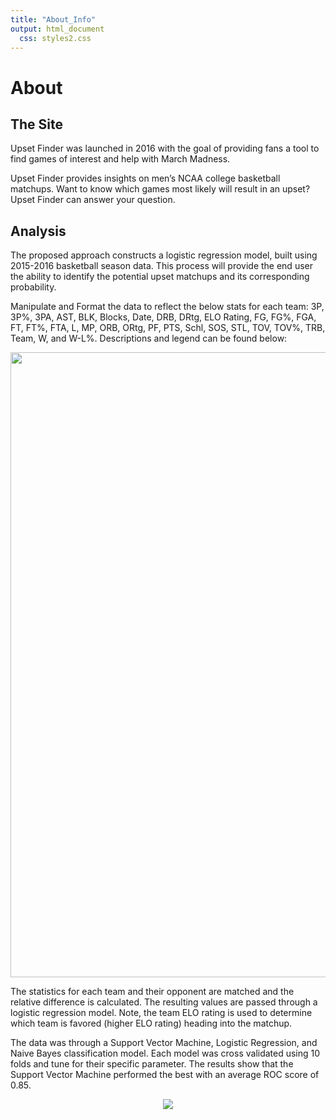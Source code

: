 ```yaml
---
title: "About_Info"
output: html_document
  css: styles2.css
---
```


# About

## The Site

Upset Finder was launched in 2016 with the goal of providing fans a tool to find games of interest and help with March Madness.

Upset Finder provides insights on men's NCAA college basketball matchups.  Want to know which games most likely will result in an upset? Upset Finder can answer your question.

## Analysis

The proposed approach constructs a logistic regression model, built using 2015-2016 basketball season data. This process will provide the end user the ability to identify the potential upset matchups and its corresponding probability.

Manipulate and Format the data to reflect the below stats for each team: 3P, 3P%, 3PA, AST, BLK, Blocks, Date, DRB, DRtg, ELO Rating, FG, FG%, FGA, FT, FT%, FTA, L, MP, ORB, ORtg, PF, PTS, Schl, SOS, STL, TOV, TOV%, TRB, Team, W, and W-L%. Descriptions and legend can be found below:

<center>
<img src="FeatureTable.jpg" width="1000">
</center>

The statistics for each team and their opponent are matched and the relative difference is calculated. The resulting values are passed through a logistic regression model. Note, the team ELO rating is used to determine which team is favored (higher ELO rating) heading into the matchup.

The data was through a Support Vector Machine, Logistic Regression, and Naive Bayes classification model. Each model was cross validated using 10 folds and tune for their specific parameter. The results show that the Support Vector Machine performed the best with an average ROC score of 0.85.

<center>
![](model_bwplot.png)
</center>

